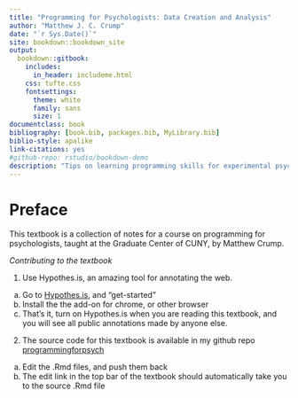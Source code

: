 ```yaml
--- 
title: "Programming for Psychologists: Data Creation and Analysis"
author: "Matthew J. C. Crump"
date: "`r Sys.Date()`"
site: bookdown::bookdown_site
output: 
  bookdown::gitbook:
    includes:
      in_header: includeme.html
    css: tufte.css
    fontsettings:
      theme: white
      family: sans
      size: 1
documentclass: book
bibliography: [book.bib, packages.bib, MyLibrary.bib]
biblio-style: apalike
link-citations: yes
#github-repo: rstudio/bookdown-demo
description: "Tips on learning programming skills for experimental psychology"
---
```


# Preface {-}

This textbook is a collection of notes for a course on programming for psychologists, taught at the Graduate Center of CUNY, by Matthew Crump.

*Contributing to the textbook*

1. Use Hypothes.is, an amazing tool for annotating the web.
  a. Go to [Hypothes.is](https://web.hypothes.is/), and "get-started"
  b. Install the the add-on for chrome, or other browser
  c. That's it, turn on Hypothes.is when you are reading this textbook, and you will see all public annotations made by anyone else.
  
2. The source code for this textbook is available in my github repo [programmingforpsych](https://github.com/CrumpLab/programmingforpsych)
  a. Edit the .Rmd files, and push them back
  b. The edit link in the top bar of the textbook should automatically take you to the source .Rmd file

